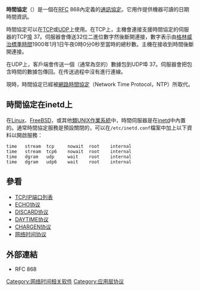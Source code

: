 {{noteTA
|G1=IT
|1 = zh-tw:通訊協定;zh-cn:网络传输协议
|2 = zh-tw:格林威治標準時間;zh-cn:格林尼治标准时间;
}}
{{网络协议}}

'''時間協定'''（{{lang-en|'''TIME protocol'''}}）是一個在[[RFC|RFC]] 868內定義的[[通訊協定|通訊協定]]。它用作提供機器可讀的日期時間資訊。

時間協定可以在[[传输控制协议|TCP]]或[[用户数据报协议|UDP]]上使用。在TCP上，主機會連接支援時間協定的伺服器的TCP[[接口|埠]] 37。伺服器會傳送32位二進位數字然後斷開連接，數字表示由[[格林威治標準時間|格林威治標準時間]]1900年1月1日午夜0時0分0秒至當時的總秒數。主機在接收到時間後斷開連接。

在UDP上，客戶端會传送一個（通常為空的）數據包到UDP埠 37。伺服器會把包含時間的數據包傳回。在传送過程中沒有進行連線。

現時，時間協定已經被[[網路時間協定|網路時間協定]]（Network Time Protocol，NTP）所取代。

== 時間協定在inetd上 ==

在[[Linux|Linux]]、[[FreeBSD|FreeBSD]]，或其他[[類UNIX|類UNIX]][[作業系統|作業系統]]中，時間伺服器是在[[inetd|inetd]]中內置的。通常時間協定服務是預設關閉的，可以在<tt>/etc/inetd.conf</tt>檔案中加上以下資料以開啟服務：
 time   stream  tcp     nowait  root    internal
 time   stream  tcp6    nowait  root    internal
 time   dgram   udp     wait    root    internal
 time   dgram   udp6    wait    root    internal

== 參看 ==
* [[TCP/IP端口列表|TCP/IP端口列表]]
* [[ECHO协议|ECHO协议]]
* [[DISCARD协议|DISCARD协议]]
* [[DAYTIME协议|DAYTIME协议]]
* [[CHARGEN协议|CHARGEN协议]]
* [[网络时间协议|网络时间协议]]

== 外部連結 ==
* RFC 868

[[Category:网络时间相关软件|Category:网络时间相关软件]]
[[Category:应用层协议|Category:应用层协议]]